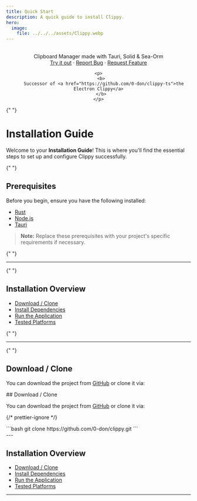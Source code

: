```yaml
---
title: Quick Start
description: A quick guide to install Clippy.
hero:
  image:
    file: ../../../assets/Clippy.webp
---
```


<html>
<body>
  <div style="text-align: center;">
    <p>
      <br />
      Clipboard Manager made with Tauri, Solid & Sea-Orm
      <br />
      <a href="https://github.com/0-don/clippy/releases/latest">Try it out</a> ·
      <a href="https://github.com/0-don/clippy/issues">Report Bug</a> ·
      <a href="https://github.com/0-don/clippy/issues">Request Feature</a>
      <br />
    </p>

    <p>
      <b>
        Successor of <a href="https://github.com/0-don/clippy-ts">the Electron Clippy</a>
      </b>
    </p>

  </div>

{" "}

<h1>Installation Guide</h1>
<p>
  Welcome to your <strong>Installation Guide</strong>! This is where you'll find the essential steps to set up and
  configure Clippy successfully.
</p>

{" "}

<h2>Prerequisites</h2>
<p>Before you begin, ensure you have the following installed:</p>
<ul>
  <li>
    <a href="https://www.rust-lang.org/tools/install">Rust</a>
  </li>
  <li>
    <a href="https://nodejs.org/en/download/">Node.js</a>
  </li>
  <li>
    <a href="https://tauri.app/v1/guides/getting-started/prerequisites/">Tauri</a>
  </li>
</ul>
<blockquote>
  <p>
    <strong>Note:</strong> Replace these prerequisites with your project's specific requirements if necessary.
  </p>
</blockquote>

{" "}

<hr />

{" "}

<h2>Installation Overview</h2>
<ul>
  <li>
    <a href="#download-clone">Download / Clone</a>
  </li>
  <li>
    <a href="#install-dependencies">Install Dependencies</a>
  </li>
  <li>
    <a href="#run-the-application">Run the Application</a>
  </li>
  <li>
    <a href="#tested-platforms">Tested Platforms</a>
  </li>
</ul>

{" "}

<hr />

{" "}

<h2 id="download-clone">Download / Clone</h2>
<p>
  You can download the project from <a href="https://github.com/0-don/clippy">GitHub</a> or clone it via:
</p>
## Download / Clone

You can download the project from [GitHub](https://github.com/0-don/clippy) or clone it via:

{/* prettier-ignore */}
  <div>
    ```bash
    git clone https://github.com/0-don/clippy.git
    ```
  </div>

</body>
</html>
---

## Installation Overview

- [Download / Clone](#download--clone)
- [Install Dependencies](#install-dependencies)
- [Run the Application](#run-the-application)
- [Tested Platforms](#tested-platforms)

---
